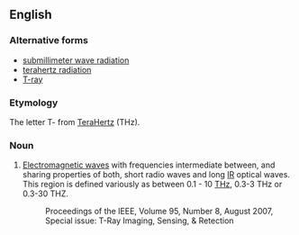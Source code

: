 ==English==
{{wikipedia}}

===Alternative forms===
* [[submillimeter wave radiation]]
* [[terahertz radiation]]
* [[T-ray]]

===Etymology===
The letter T- from [[terahertz|TeraHertz]] (THz).

===Noun===
{{en-noun}}

# {{label|en|engineering}} [[electromagnetic wave|Electromagnetic waves]] with frequencies intermediate between, and sharing properties of both, short radio waves and long [[IR]] optical waves. This region is defined variously as between 0.1 - 10 [[THz]], 0.3-3 THz or 0.3-30 THZ.
#: Proceedings of the IEEE, Volume 95, Number 8, August 2007, Special issue: T-Ray Imaging, Sensing, & Retection